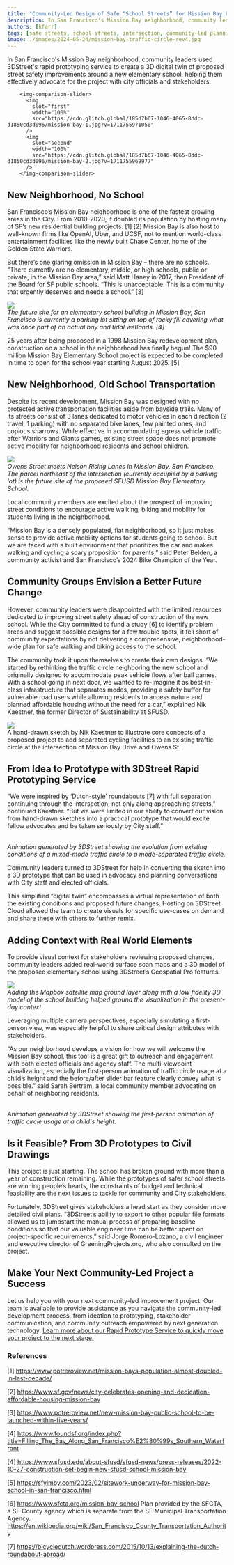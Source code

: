 ```yaml
---
title: "Community-Led Design of Safe “School Streets” for Mission Bay Elementary School"
description: In San Francisco's Mission Bay neighborhood, community leaders used 3DStreet's rapid prototyping service to create a 3D digital twin of proposed street safety improvements around a new elementary school, helping them effectively advocate for the project with city officials and stakeholders.
authors: [kfarr]
tags: [safe streets, school streets, intersection, community-led planning]
image: ./images/2024-05-24/mission-bay-traffic-circle-rev4.jpg
---
```


In San Francisco's Mission Bay neighborhood, community leaders used 3DStreet's rapid prototyping service to create a 3D digital twin of proposed street safety improvements around a new elementary school, helping them effectively advocate for the project with city officials and stakeholders.

        <img-comparison-slider>
          <img
            slot="first"
            width="100%"
            src="https://cdn.glitch.global/185d7b67-1046-4065-8ddc-d1850cd3d096/mission-bay-1.jpg?v=1711755971050"
          />
          <img
            slot="second"
            width="100%"
            src="https://cdn.glitch.global/185d7b67-1046-4065-8ddc-d1850cd3d096/mission-bay-2.jpg?v=1711755969977"
          />
        </img-comparison-slider>

<!-- truncate -->

## New Neighborhood, No School

San Francisco’s Mission Bay neighborhood is one of the fastest growing areas in the City. From 2010-2020, it doubled its population by hosting many of SF’s new residential building projects. [1] [2] Mission Bay is also host to well-known firms like OpenAI, Uber, and UCSF, not to mention world-class entertainment facilities like the newly built Chase Center, home of the Golden State Warriors.

But there’s one glaring omission in Mission Bay – there are no schools. “There currently are no elementary, middle, or high schools, public or private, in the Mission Bay area,” said Matt Haney in 2017, then President of the Board for SF public schools. “This is unacceptable. This is a community that urgently deserves and needs a school.” [3]

![](./images/2024-05-24/mission-bay-es-empty-site.jpg)<br/><i>
The future site for an elementary school building in Mission Bay, San Francisco is currently a parking lot sitting on top of rocky fill covering what was once part of an actual bay and tidal wetlands. [4]</i>

25 years after being proposed in a 1998 Mission Bay redevelopment plan, construction on a school in the neighborhood has finally begun! The $90 million Mission Bay Elementary School project is expected to be completed in time to open for the school year starting August 2025. [5]

## New Neighborhood, Old School Transportation

Despite its recent development, Mission Bay was designed with no protected active transportation facilities aside from bayside trails. Many of its streets consist of 3 lanes dedicated to motor vehicles in each direction (2 travel, 1 parking) with no separated bike lanes, few painted ones, and copious sharrows. While effective in accommodating egress vehicle traffic after Warriors and Giants games, existing street space does not promote active mobility for neighborhood residents and school children.

![](./images/2024-05-24/mission-bay-es-nearby-intersection-large-roads.jpg)<br/>
<i>Owens Street meets Nelson Rising Lanes in Mission Bay, San Francisco. The parcel northeast of the intersection (currently occupied by a parking lot) is the future site of the proposed SFUSD Mission Bay Elementary School.</i>

Local community members are excited about the prospect of improving street conditions to encourage active walking, biking and mobility for students living in the neighborhood.

“Mission Bay is a densely populated, flat neighborhood, so it just makes sense to provide active mobility options for students going to school. But we are faced with a built environment that prioritizes the car and makes walking and cycling a scary proposition for parents,” said Peter Belden, a community activist and San Francisco’s 2024 Bike Champion of the Year.

## Community Groups Envision a Better Future Change

However, community leaders were disappointed with the limited resources dedicated to improving street safety ahead of construction of the new school. While the City committed to fund a study [6] to identify problem areas and suggest possible designs for a few trouble spots, it fell short of community expectations by not delivering a comprehensive, neighborhood-wide plan for safe walking and biking access to the school.

The community took it upon themselves to create their own designs. “We started by rethinking the traffic circle neighboring the new school and originally designed to accommodate peak vehicle flows after ball games. With a school going in next door, we wanted to re-imagine it as best-in-class infrastructure that separates modes, providing a safety buffer for vulnerable road users while allowing residents to access nature and planned affordable housing without the need for a car,” explained Nik Kaestner, the former Director of Sustainability at SFUSD.

![](./images/2024-05-24/mission-bay-es-traffic-circle-hand-drawings.jpeg)<br/>
A hand-drawn sketch by Nik Kaestner to illustrate core concepts of a proposed project to add separated cycling facilities to an existing traffic circle at the intersection of Mission Bay Drive and Owens St.

## From Idea to Prototype with 3DStreet Rapid Prototyping Service

“We were inspired by ‘Dutch-style’ roundabouts [7] with full separation continuing through the intersection, not only along approaching streets,” continued Kaestner. “But we were limited in our ability to convert our vision from hand-drawn sketches into a practical prototype that would excite fellow advocates and be taken seriously by City staff.”

<MuxPlayer
    streamType="on-demand"
    playbackId="wH4aMaxcBzafPSFA5a9n02YPLKy2GLzAD"
    primaryColor="#FFFFFF"
    secondaryColor="#000000"
    accentColor="#653CB0"
    autoplay="muted"
    loop
/><br/>
<i>Animation generated by 3DStreet showing the evolution from existing conditions of a mixed-mode traffic circle to a mode-separated traffic circle.</i>

Community leaders turned to 3DStreet for help in converting the sketch into a 3D prototype that can be used  in advocacy and planning conversations with City staff and elected officials.

This simplified “digital twin” encompasses a virtual representation of both the existing conditions and proposed future changes. Hosting on 3DStreet Cloud allowed the team to create visuals for specific use-cases on demand and share these with others to further remix.

## Adding Context with Real World Elements

To provide visual context for stakeholders reviewing proposed changes, community leaders added real-world surface scan maps and a 3D model of the proposed elementary school using 3DStreet’s Geospatial Pro features.

![](./images/2024-05-24/mission-bay-traffic-circle-rev4.jpg)<br/>
<i>Adding the Mapbox satellite map ground layer along with a low fidelity 3D model of the school building helped ground the visualization in the present-day context.</i>

Leveraging multiple camera perspectives, especially simulating a first-person view, was especially helpful to share critical design attributes with stakeholders.

“As our neighborhood develops a vision for how we will welcome the Mission Bay school, this tool is a great gift to outreach and engagement with both elected officials and agency staff. The multi-viewpoint visualization, especially the first-person animation of traffic circle usage at a child’s height and the before/after slider bar feature clearly convey what is possible.” said Sarah Bertram, a local community member advocating on behalf of neighboring residents.

<MuxPlayer
    streamType="on-demand"
    playbackId="GJ8AFx2PIwn9y5f2B016EVKXYkzmj6lxT"
    primaryColor="#FFFFFF"
    secondaryColor="#000000"
    accentColor="#653CB0"
    autoplay="muted"
    loop
/><br/>
<i>Animation generated by 3DStreet showing the first-person animation of traffic circle usage at a child's height.</i>

## Is it Feasible? From 3D Prototypes to Civil Drawings

This project is just starting. The school has broken ground with more than a year of construction remaining. While the prototypes of safer school streets are winning people’s hearts, the constraints of budget and technical feasibility are the next issues to tackle for community and City stakeholders.

Fortunately, 3DStreet gives stakeholders a head start as they consider more detailed civil plans. “3DStreet’s ability to export to other popular file formats allowed us to jumpstart the manual process of preparing baseline conditions so that our valuable engineer time can be better spent on project-specific requirements,” said Jorge Romero-Lozano, a civil engineer and executive director of GreeningProjects.org, who also consulted on the project.

## Make Your Next Community-Led Project a Success

Let us help you with your next community-led improvement project. Our team is available to provide assistance as you navigate the community-led development process, from ideation to prototyping, stakeholder communication, and community outreach empowered by next generation technology. [Learn more about our Rapid Prototype Service to quickly move your project to the next stage.](/docs/services/)

### References

[1] https://www.potreroview.net/mission-bays-population-almost-doubled-in-last-decade/ 

[2] https://www.sf.gov/news/city-celebrates-opening-and-dedication-affordable-housing-mission-bay 

[3] https://www.potreroview.net/new-mission-bay-public-school-to-be-launched-within-five-years/ 

[4] https://www.foundsf.org/index.php?title=Filling_The_Bay_Along_San_Francisco%E2%80%99s_Southern_Waterfront 

[4] https://www.sfusd.edu/about-sfusd/sfusd-news/press-releases/2022-10-27-construction-set-begin-new-sfusd-school-mission-bay 

[5] https://sfyimby.com/2023/02/sitework-underway-for-mission-bay-school-in-san-francisco.html 

[6] https://www.sfcta.org/mission-bay-school Plan provided by the SFCTA, a SF County agency which is separate from the SF Municipal Transportation Agency. https://en.wikipedia.org/wiki/San_Francisco_County_Transportation_Authority 

[7] https://bicycledutch.wordpress.com/2015/10/13/explaining-the-dutch-roundabout-abroad/ 

